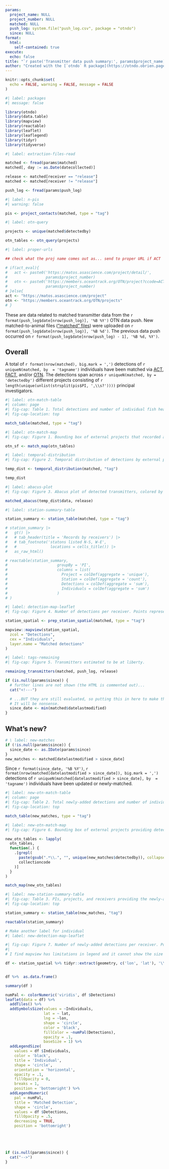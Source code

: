 ```yaml
---
params:
  project_name: NULL
  project_number: NULL
  matched: NULL
  push_log: system.file("push_log.csv", package = "otndo")
  since: NULL
format:
  html:
    self-contained: true
execute:
  echo: false
title: "`r paste('Transmitter data push summary:', params$project_name)`"
author: "Created with the [`otndo` R package](https://otndo.obrien.page) (v. `r packageVersion('otndo')`)"
---
```

```r
knitr::opts_chunk$set(
  echo = FALSE, warning = FALSE, message = FALSE
)
```


```r
#| label: packages
#| message: false

library(otndo)
library(data.table)
library(mapview)
library(reactable)
library(leaflet)
library(leaflegend)
library(tidyr)
library(tidyverse)
```


```r
#| label: extraction-files-read

matched <- fread(params$matched)
matched[, day := as.Date(datecollected)]

release <- matched[receiver == "release"]
matched <- matched[receiver != "release"]

push_log <- fread(params$push_log)
```


```r
#| label: n-pis
#| warning: false

pis <- project_contacts(matched, type = "tag")
```

```r
#| label: otn-query

projects <- unique(matched$detectedby)

otn_tables <- otn_query(projects)
```

```r
#| label: proper-urls

## check what the proj name comes out as... send to proper URL if ACT

# if(act_eval){
#   act <- paste0('https://matos.asascience.com/project/detail/',
#                 params$project_number)
#   otn <- paste0('https://members.oceantrack.org/OTN/project?ccode=ACT.PROJ',
#                 params$project_number)
# }else{
act <- "https://matos.asascience.com/project"
otn <- "https://members.oceantrack.org/OTN/projects"
# }
```


These are data related to matched transmitter data from the `r format(push_log$date[nrow(push_log)], '%B %Y')` OTN data push. New matched-to-animal files (["matched" files](https://members.oceantrack.org/data/otn-detection-extract-documentation-matched-to-animals#autotoc-item-autotoc-1)) were uploaded on `r format(push_log$date[nrow(push_log)], '%B %d')`. The previous data push occurred on `r format(push_log$date[nrow(push_log) - 1], '%B %d, %Y')`.


## Overall

A total of `r format(nrow(matched), big.mark = ',')` detections of `r uniqueN(matched, by  = 'tagname')` individuals have been matched via [ACT](`r act`), [FACT](https://secoora.org/fact/projects/), and/or [OTN](`r otn`). The detections span across `r uniqueN(matched, by = 'detectedby')` different projects consisting of `r length(unique(unlist(strsplit(pis$PI, ',\\s?'))))` principal investigators.

```r
#| label: otn-match-table
#| column: page
#| fig-cap: Table 1. Total detections and number of individual fish heard by other OTN node projects.
#| fig-cap-location: top

match_table(matched, type = "tag")
```

```r
#| label: otn-match-map
#| fig-cap: Figure 1. Bounding box of external projects that recorded a transmitter from this project. This does not necessarily reflect the distribution of this project's fish.

otn_sf <- match_map(otn_tables)
```

```r
#| label: temporal-distribution
#| fig-cap: Figure 2. Temporal distribution of detections by external project, i.e., the dates when other projects heard this project's fish.

temp_dist <- temporal_distribution(matched, "tag")

temp_dist
```

```r
#| label: abacus-plot
#| fig-cap: Figure 3. Abacus plot of detected transmitters, colored by OTN node projects.

matched_abacus(temp_dist$data, release)
```

```r
#| label: station-summary-table

station_summary <- station_table(matched, type = "tag")

# station_summary |>
#   gt() |>
#   # tab_header(title = 'Records by receivers') |>
#   # tab_footnote('statons listed N-S, W-E',
#   #               locations = cells_title()) |>
#   as_raw_html()

# reactable(station_summary,
#                      groupBy = 'PI',
#                      columns = list(
#                        Project = colDef(aggregate = 'unique'),
#                        Station = colDef(aggregate = 'count'),
#                        Detections = colDef(aggregate = 'sum'),
#                        Individuals = colDef(aggregate = 'sum')
#                      )
# )
```


```r
#| label: detection-map-leaflet
#| fig-cap: Figure 4. Number of detections per receiver. Points represent receiver locations, while size and color reflect the number of detections at that location.

station_spatial <- prep_station_spatial(matched, type = "tag")

mapview::mapview(station_spatial,
  zcol = "Detections",
  cex = "Individuals",
  layer.name = "Matched detections"
)
```


```r
#| label: tags-remaining
#| fig-cap: Figure 5. Transmitters estimated to be at liberty.

remaining_transmitters(matched, push_log, release)
```


```r
if (is.null(params$since)) {
  # further lines are not shown (the HTML is commented out)...
  cat("<!---")

  # ...BUT they are still evaluated, so putting this in here to make the code run.
  # It will be nonsense.
  since_date <- min(matched$datelastmodified)
}
```
## What's new?

```r
# \ label: new-matches
if (!is.null(params$since)) {
  since_date <- as.IDate(params$since)
}
new_matches <- matched[datelastmodified > since_date]
```

Since `r format(since_date, '%B %Y')`, `r format(nrow(matched[datelastmodified > since_date]), big.mark = ',')` detections of `r uniqueN(matched[datelastmodified > since_date], by  = 'tagname')` individuals have been updated or newly-matched.

```r
#| label: new-otn-match-table
#| column: page
#| fig-cap: Table 2. Total newly-added detections and number of individual fish heard by other OTN node projects.
#| fig-cap-location: top

match_table(new_matches, type = "tag")
```



```r
#| label: new-otn-match-map
#| fig-cap: Figure 6. Bounding box of external projects providing detections added since the last data push. This does not necessarily reflect the distribution of fish heard by the project's receivers.

new_otn_tables <- lapply(
  otn_tables,
  function(.) {
    .[grepl(
      paste(gsub(".*\\.", "", unique(new_matches$detectedby)), collapse = "|"),
      collectioncode
    )]
  }
)

match_map(new_otn_tables)
```

```r
#| label: new-station-summary-table
#| fig-cap: Table 3. PIs, projects, and receivers providing the newly-added detections.
#| fig-cap-location: top

station_summary <- station_table(new_matches, "tag")

reactable(station_summary)
```

```r
# Make another label for individual
#| label: new-detection-map-leaflet

#| fig-cap: Figure 7. Number of newly-added detections per receiver. Points represent receiver locations, where color reflects the number of detections  and size  reflects the number of fish at that location.
#| 
# I find mapview has limitations in legend and it cannot show the size values. Here I use leaflet  

df <- station_spatial %>% tidyr::extract(geometry, c('lon', 'lat'), '\\((.*), (.*)\\)', convert = TRUE) 


df %>%  as.data.frame()

summary(df )

numPal <- colorNumeric('viridis', df $Detections)
leaflet(data = df) %>%
  addTiles() %>%
  addSymbolsSize(values = ~Individuals,
                 lat = ~ lat, 
                 lng = ~lon,
                 shape = 'circle',
                 color = 'black',
                 fillColor = ~numPal(Detections),
                 opacity = .1,
                 baseSize = 1) %>%
  addLegendSize(
    values = df $Individuals,
    color = 'black',
    title = 'Individual',
    shape = 'circle',
    orientation = 'horizontal',
    opacity = .1,
    fillOpacity = 0,
    breaks = 1,
    position = 'bottomright') %>%
  addLegendNumeric(
    pal = numPal, 
    title = 'Matched Detection',
    shape = 'circle',
    values = df $Detections, 
    fillOpacity = .5,
    decreasing = TRUE,
    position = 'bottomright')






```

```r
if (is.null(params$since)) {
  cat("-->")
}
```
